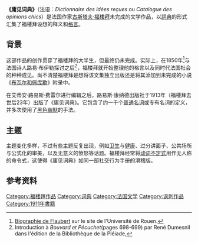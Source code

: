 {{Infobox book
| 书名                = 庸见词典<br>''Dictionnaire des idées reçues''
| 原名                = ''Dictionnaire des idées reçues''
| 作者                = [[古斯塔夫·福樓拜|古斯塔夫·福樓拜]]
| 类型                = [[詞典|詞典]]
| 出版地              = {{法国}}[[巴黎|巴黎]]
| 出版者              = {{tsl|fr|Éditions_Conard||康纳德出版社}}
| 出版日期            = {{date|1913|}}
| 图片                = 
| 圖像說明            = 
| 上一部作品          = 
| 下一部作品          = 
}}

'''《庸见词典》'''（法语：''Dictionnaire des idées reçues'' ou ''Catalogue des opinions chics''）是法国作家[[古斯塔夫·福樓拜|古斯塔夫·福樓拜]]未完成的文学作品，以[[詞典|詞典]]的形式汇集了福楼拜设想的释义和[[格言|格言]]。 

== 背景 ==
这部作品的创作贯穿了福楼拜的大半生，但最终仍未完成。实际上，在1850年<ref name="BioGF">[http://flaubert.univ-rouen.fr/biographie/biodetai.php Biographie de Flaubert] {{Wayback|url=http://flaubert.univ-rouen.fr/biographie/biodetai.php |date=20200707151049 }} sur le site de l'Université de Rouen.</ref>与法国诗人路易·布伊勒探讨之后<ref name="Pleiade">Introduction à ''Bouvard et Pécuchet''(pages 698-699) par René Dumesnil dans l'édition de la Bibliothèque de la Pléiade,{{ISBN|978-2-07-010202-0}}</ref>，福楼拜就开始整理他的格言以及同时代法国社会的种种成见。尚不清楚福楼拜是想将该文集独立出版还是将其添加到未完成的小说《[[布瓦尔和佩库歇|布瓦尔和佩库歇]]》附录中。 

在艾蒂安·路易斯·费雷尔进行编辑之后，路易斯·康纳德出版社于1913年（福楼拜去世后23年）出版了《庸见词典》。它包含了约一千个[[名詞|普通名词]]或专有名词的定义，并多次使用了[[黑色幽默|黑色幽默]]的手法。 

== 主题 ==
主题变化多样，不过有些主题反复出现，例如[[卫生学|卫生]]与[[健康|健康]]、过分讲面子、公共场所与公式化的审美，以及无意义的愤怒等话题。福楼拜经常将[[不定詞|动词不定式]]用作无人称的命令式，这使得《庸见词典》如同一部社交行为手册的滑稽版。  

== 参考资料 ==
<references />

[[Category:福楼拜作品|Category:福楼拜作品]]
[[Category:词典|Category:词典]]
[[Category:法国文学|Category:法国文学]]
[[Category:讽刺作品|Category:讽刺作品]]
[[Category:1911年書籍|Category:1911年書籍]]